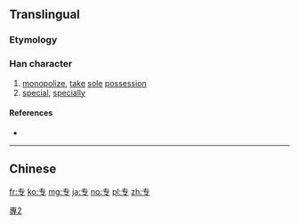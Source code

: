 {{also|專|専}} <!-- may be replaced by zh-forms -->
==Translingual==
{{stroke order}}
{{Han simplified forms|專|専|专}}

===Etymology===
{{Han simp|專}}

[[Category:CJKV characters simplified differently in Japan and China|專2]]

===Han character===
{{Han char|rn=1|rad=一|as=03|sn=4|four=|canj=QNI}}

# [[monopolize]], [[take]] [[sole]] [[possession]]
# [[special]], [[specially]]

====References====
* {{Han ref|kx=0077.061|hdz=10010.050|uh=4E13|ud=19987}}

----

==Chinese==
{{zh-see|專}}

[[fr:专]]
[[ko:专]]
[[mg:专]]
[[ja:专]]
[[no:专]]
[[pl:专]]
[[zh:专]]